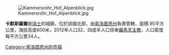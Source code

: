 [[Image:Kammersrohr_Hof_Alpenblick.jpg|right]]

'''卡默斯羅爾'''是[[瑞士|瑞士]]的城鎮，位於該國北部，由[[索洛圖恩州|索洛圖恩州]]負責管轄，面積.95平方公里，海拔高度600米，2012年人口32，四成半人口信奉[[羅馬天主教|羅馬天主教]]，人口密度每平方公里34人。

{{Switzerland-geo-stub}}
[[Category:索洛图恩州的市镇|Category:索洛图恩州的市镇]]